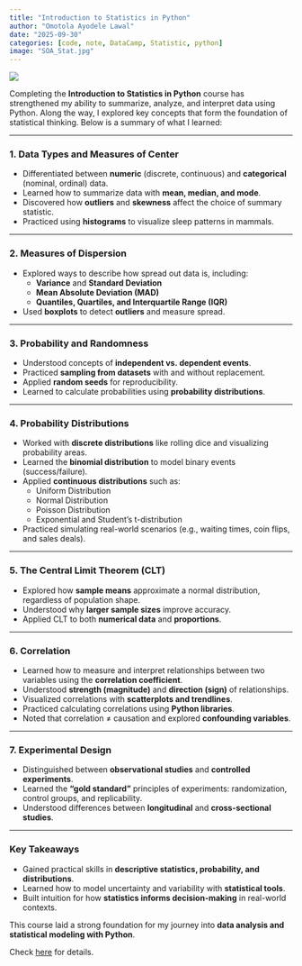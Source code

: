 ```yaml
---
title: "Introduction to Statistics in Python"
author: "Omotola Ayodele Lawal"
date: "2025-09-30"
categories: [code, note, DataCamp, Statistic, python]
image: "SOA_Stat.jpg"
---
```


![](SOA_Stat.jpg)

Completing the **Introduction to Statistics in Python** course has strengthened my ability to summarize, analyze, and interpret data using Python. Along the way, I explored key concepts that form the foundation of statistical thinking. Below is a summary of what I learned:

------------------------------------------------------------------------

### 1. Data Types and Measures of Center

-   Differentiated between **numeric** (discrete, continuous) and **categorical** (nominal, ordinal) data.
-   Learned how to summarize data with **mean, median, and mode**.
-   Discovered how **outliers** and **skewness** affect the choice of summary statistic.
-   Practiced using **histograms** to visualize sleep patterns in mammals.

------------------------------------------------------------------------

### 2. Measures of Dispersion

-   Explored ways to describe how spread out data is, including:
    -   **Variance** and **Standard Deviation**\
    -   **Mean Absolute Deviation (MAD)**\
    -   **Quantiles, Quartiles, and Interquartile Range (IQR)**\
-   Used **boxplots** to detect **outliers** and measure spread.

------------------------------------------------------------------------

### 3. Probability and Randomness

-   Understood concepts of **independent vs. dependent events**.
-   Practiced **sampling from datasets** with and without replacement.
-   Applied **random seeds** for reproducibility.
-   Learned to calculate probabilities using **probability distributions**.

------------------------------------------------------------------------

### 4. Probability Distributions

-   Worked with **discrete distributions** like rolling dice and visualizing probability areas.
-   Learned the **binomial distribution** to model binary events (success/failure).
-   Applied **continuous distributions** such as:
    -   Uniform Distribution\
    -   Normal Distribution\
    -   Poisson Distribution\
    -   Exponential and Student’s t-distribution\
-   Practiced simulating real-world scenarios (e.g., waiting times, coin flips, and sales deals).

------------------------------------------------------------------------

### 5. The Central Limit Theorem (CLT)

-   Explored how **sample means** approximate a normal distribution, regardless of population shape.
-   Understood why **larger sample sizes** improve accuracy.
-   Applied CLT to both **numerical data** and **proportions**.

------------------------------------------------------------------------

### 6. Correlation

-   Learned how to measure and interpret relationships between two variables using the **correlation coefficient**.
-   Understood **strength (magnitude)** and **direction (sign)** of relationships.
-   Visualized correlations with **scatterplots and trendlines**.
-   Practiced calculating correlations using **Python libraries**.
-   Noted that correlation ≠ causation and explored **confounding variables**.

------------------------------------------------------------------------

### 7. Experimental Design

-   Distinguished between **observational studies** and **controlled experiments**.
-   Learned the **“gold standard”** principles of experiments: randomization, control groups, and replicability.
-   Understood differences between **longitudinal** and **cross-sectional studies**.

------------------------------------------------------------------------

### Key Takeaways

-   Gained practical skills in **descriptive statistics, probability, and distributions**.\
-   Learned how to model uncertainty and variability with **statistical tools**.\
-   Built intuition for how **statistics informs decision-making** in real-world contexts.

This course laid a strong foundation for my journey into **data analysis and statistical modeling with Python**.

Check [here](https://lawaloa.github.io/Statistic_intro/){target="_blank"} for details.
